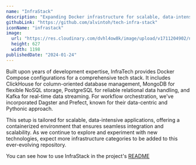 ```yaml
---
name: "InfraStack"
description: "Expanding Docker infrastructure for scalable, data-intensive application development"
githubLink: "https://github.com/alvintoh/tech-infra-stack"
iconName: "infrastack"
image:
  url: "https://res.cloudinary.com/dvhl4ow8k/image/upload/v1711204902/nextjs-portfolio/projects/aezwkmdxaxea92pxamxr.png"
  height: 627
  width: 1198
publishedDate: "2024-01-24"
---
```


Built upon years of development expertise, InfraTech provides Docker Compose configurations for a comprehensive tech stack. It includes ClickHouse for column-oriented database management, MongoDB for flexible NoSQL storage, PostgreSQL for reliable relational data handling, and Kafka for real-time data streaming. For workflow orchestration, we've incorporated Dagster and Prefect, known for their data-centric and Pythonic approach.

This setup is tailored for scalable, data-intensive applications, offering a containerized environment that ensures seamless integration and scalability. As we continue to explore and experiment with new technologies, expect more infrastructure categories to be added to this ever-evolving repository.

You can see how to use InfraStack in the project's [README](https://github.com/alvintoh/tech-infra-stack/blob/main/README.md)
